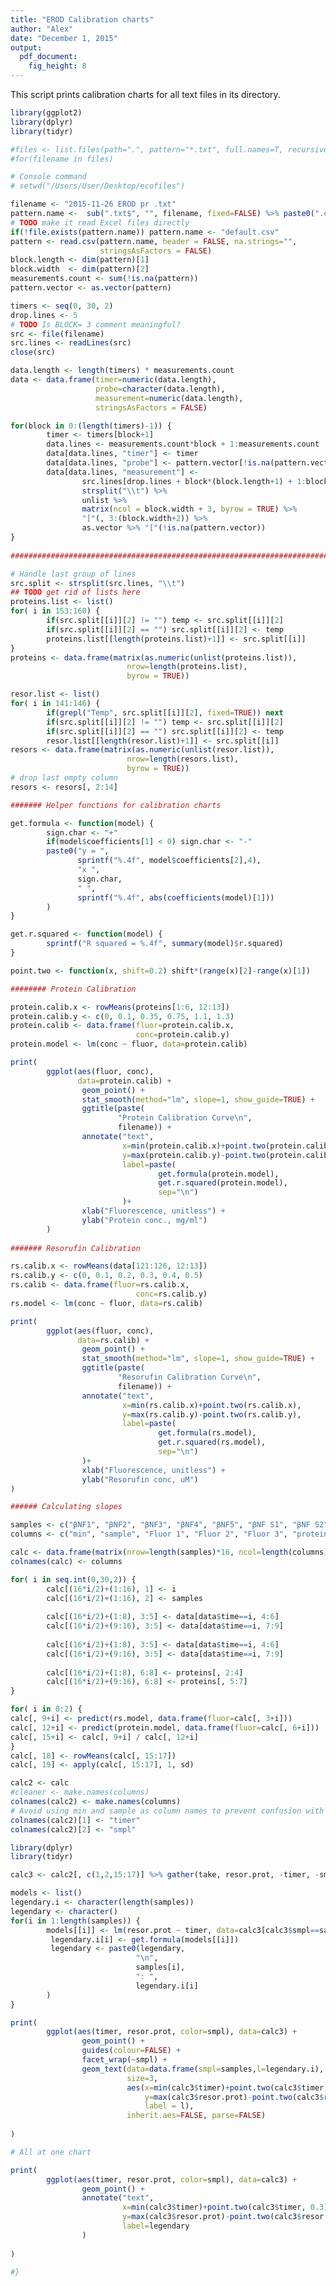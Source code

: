 ```yaml
---
title: "EROD Calibration charts"
author: "Alex"
date: "December 1, 2015"
output: 
  pdf_document: 
    fig_height: 8
---
```


This script prints calibration charts for all text files in its directory.

```r
library(ggplot2)
library(dplyr)
library(tidyr)
```

```r
#files <- list.files(path=".", pattern="*.txt", full.names=T, recursive=FALSE)
#for(filename in files)

# Console command
# setwd("/Users/User/Desktop/ecofiles")

filename <- "2015-11-26 EROD pr .txt"
pattern.name <-  sub(".txt$", "", filename, fixed=FALSE) %>% paste0(".csv")
# TODO make it read Excel files directly
if(!file.exists(pattern.name)) pattern.name <- "default.csv"
pattern <- read.csv(pattern.name, header = FALSE, na.strings="",
                    stringsAsFactors = FALSE)
block.length <- dim(pattern)[1]
block.width  <- dim(pattern)[2]
measurements.count <- sum(!is.na(pattern))
pattern.vector <- as.vector(pattern)

timers <- seq(0, 30, 2)
drop.lines <- 5
# TODO Is BLOCK= 3 comment meaningful?
src <- file(filename)
src.lines <- readLines(src)
close(src)

data.length <- length(timers) * measurements.count
data <- data.frame(timer=numeric(data.length),
                   probe=character(data.length),
                   measurement=numeric(data.length),
                   stringsAsFactors = FALSE)

for(block in 0:(length(timers)-1)) {
        timer <- timers[block+1]
        data.lines <- measurements.count*block + 1:measurements.count
        data[data.lines, "timer"] <- timer
        data[data.lines, "probe"] <- pattern.vector[!is.na(pattern.vector)]
        data[data.lines, "measurement"] <-
                src.lines[drop.lines + block*(block.length+1) + 1:block.length] %>%
                strsplit("\\t") %>%
                unlist %>%
                matrix(ncol = block.width + 3, byrow = TRUE) %>%
                "["(, 3:(block.width+2)) %>%
                as.vector %>% "["(!is.na(pattern.vector))
}
        
#######################################################################################

# Handle last group of lines
src.split <- strsplit(src.lines, "\\t")
## TODO get rid of lists here
proteins.list <- list()
for( i in 153:160) {
        if(src.split[[i]][2] != "") temp <- src.split[[i]][2]
        if(src.split[[i]][2] == "") src.split[[i]][2] <- temp
        proteins.list[[length(proteins.list)+1]] <- src.split[[i]]
}
proteins <- data.frame(matrix(as.numeric(unlist(proteins.list)),
                          nrow=length(proteins.list),
                          byrow = TRUE))

resor.list <- list()
for( i in 141:146) {
        if(grepl("Temp", src.split[[i]][2], fixed=TRUE)) next
        if(src.split[[i]][2] != "") temp <- src.split[[i]][2]
        if(src.split[[i]][2] == "") src.split[[i]][2] <- temp
        resor.list[[length(resor.list)+1]] <- src.split[[i]]
resors <- data.frame(matrix(as.numeric(unlist(resor.list)),
                          nrow=length(resors.list),
                          byrow = TRUE))
# drop last empty column
resors <- resors[, 2:14]

####### Helper functions for calibration charts

get.formula <- function(model) {
        sign.char <- "+"
        if(model$coefficients[1] < 0) sign.char <- "-"
        paste0("y = ",
               sprintf("%.4f", model$coefficients[2],4),
               "x ",
               sign.char,
               " ",
               sprintf("%.4f", abs(coefficients(model)[1]))
        )
}

get.r.squared <- function(model) {
        sprintf("R squared = %.4f", summary(model)$r.squared)
}

point.two <- function(x, shift=0.2) shift*(range(x)[2]-range(x)[1])

######## Protein Calibration

protein.calib.x <- rowMeans(proteins[1:6, 12:13])
protein.calib.y <- c(0, 0.1, 0.35, 0.75, 1.1, 1.3)
protein.calib <- data.frame(fluor=protein.calib.x,
                            conc=protein.calib.y)
protein.model <- lm(conc ~ fluor, data=protein.calib)

print(
        ggplot(aes(fluor, conc),
               data=protein.calib) +
                geom_point() +
                stat_smooth(method="lm", slope=1, show_guide=TRUE) +
                ggtitle(paste(
                        "Protein Calibration Curve\n",
                        filename)) +
                annotate("text",
                         x=min(protein.calib.x)+point.two(protein.calib.x),
                         y=max(protein.calib.y)-point.two(protein.calib.y),
                         label=paste(
                                 get.formula(protein.model),
                                 get.r.squared(protein.model),
                                 sep="\n")
                         )+
                xlab("Fluorescence, unitless") +
                ylab("Protein conc., mg/ml")
        )
                     
####### Resorufin Calibration

rs.calib.x <- rowMeans(data[121:126, 12:13])
rs.calib.y <- c(0, 0.1, 0.2, 0.3, 0.4, 0.5)
rs.calib <- data.frame(fluor=rs.calib.x,
                            conc=rs.calib.y)
rs.model <- lm(conc ~ fluor, data=rs.calib)

print(
        ggplot(aes(fluor, conc),
               data=rs.calib) +
                geom_point() +
                stat_smooth(method="lm", slope=1, show_guide=TRUE) +
                ggtitle(paste(
                        "Resorufin Calibration Curve\n",
                        filename)) +
                annotate("text",
                         x=min(rs.calib.x)+point.two(rs.calib.x),
                         y=max(rs.calib.y)-point.two(rs.calib.y),
                         label=paste(
                                 get.formula(rs.model),
                                 get.r.squared(rs.model),
                                 sep="\n")
                )+
                xlab("Fluorescence, unitless") +
                ylab("Resorufin conc, uM")
)

###### Calculating slopes

samples <- c("βNF1", "βNF2", "βNF3", "βNF4", "βNF5", "βNF S1", "βNF S2", "n", "βNF S3", "βNF S4", "con 11", "con 12", "con 13", "con 14", "con 15", "n1")
columns <- c("min", "sample", "Fluor 1", "Fluor 2", "Fluor 3", "protein abs 1", "protein abs 2", "protein abs 3", "Resor conc 1", "Resor conc 2", "Resor conc 3", "protein conc 1", "protein conc 2", "protein conc 3", "resor/protein 1", "resor/protein 2", "resor/protein 3", "aver resor/prot", "st dev")

calc <- data.frame(matrix(nrow=length(samples)*16, ncol=length(columns)))
colnames(calc) <- columns

for( i in seq.int(0,30,2)) {
        calc[(16*i/2)+(1:16), 1] <- i
        calc[(16*i/2)+(1:16), 2] <- samples
                
        calc[(16*i/2)+(1:8), 3:5] <- data[data$time==i, 4:6]
        calc[(16*i/2)+(9:16), 3:5] <- data[data$time==i, 7:9]
        
        calc[(16*i/2)+(1:8), 3:5] <- data[data$time==i, 4:6]
        calc[(16*i/2)+(9:16), 3:5] <- data[data$time==i, 7:9]
        
        calc[(16*i/2)+(1:8), 6:8] <- proteins[, 2:4]
        calc[(16*i/2)+(9:16), 6:8] <- proteins[, 5:7]
}

for( i in 0:2) {
calc[, 9+i] <- predict(rs.model, data.frame(fluor=calc[, 3+i]))
calc[, 12+i] <- predict(protein.model, data.frame(fluor=calc[, 6+i]))
calc[, 15+i] <- calc[, 9+i] / calc[, 12+i]
}
calc[, 18] <- rowMeans(calc[, 15:17])
calc[, 19] <- apply(calc[, 15:17], 1, sd)

calc2 <- calc
#cleaner <- make.names(columns)
colnames(calc2) <- make.names(columns)
# Avoid using min and sample as column names to prevent confusion with functions
colnames(calc2)[1] <- "timer"
colnames(calc2)[2] <- "smpl"

library(dplyr)
library(tidyr)

calc3 <- calc2[, c(1,2,15:17)] %>% gather(take, resor.prot, -timer, -smpl)

models <- list()
legendary.i <- character(length(samples))
legendary <- character()
for(i in 1:length(samples)) {
        models[[i]] <- lm(resor.prot ~ timer, data=calc3[calc3$smpl==samples[i], ])
         legendary.i[i] <- get.formula(models[[i]])
         legendary <- paste0(legendary, 
                            "\n",
                            samples[i],
                            ": ",
                            legendary.i[i]
        )
}

print(
        ggplot(aes(timer, resor.prot, color=smpl), data=calc3) +
                geom_point() +
                guides(colour=FALSE) +
                facet_wrap(~smpl) +
                geom_text(data=data.frame(smpl=samples,l=legendary.i),
                          size=3,
                          aes(x=min(calc3$timer)+point.two(calc3$timer, 0.5),
                              y=max(calc3$resor.prot)-point.two(calc3$resor.prot, 0.2),
                              label = l),
                          inherit.aes=FALSE, parse=FALSE)
                
)

# All at one chart

print(
        ggplot(aes(timer, resor.prot, color=smpl), data=calc3) +
                geom_point() +
                annotate("text",
                         x=min(calc3$timer)+point.two(calc3$timer, 0.3),
                         y=max(calc3$resor.prot)-point.two(calc3$resor.prot, 0.3),
                         label=legendary
                )
                
)

#}
```
